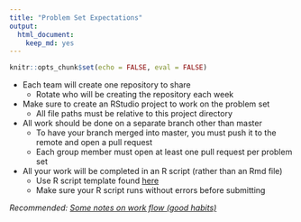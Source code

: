 ```yaml
---
title: "Problem Set Expectations"
output: 
  html_document:
    keep_md: yes
---
```


```r
knitr::opts_chunk$set(echo = FALSE, eval = FALSE)
```

- Each team will create one repository to share
  - Rotate who will be creating the repository each week
- Make sure to create an RStudio project to work on the problem set
  - All file paths must be relative to this project directory
- All work should be done on a separate branch other than master
  - To have your branch merged into master, you must push it to the remote and open a pull request
  - Each group member must open at least one pull request per problem set
- All your work will be completed in an R script (rather than an Rmd file)
  - Use R script template found [here](https://raw.githubusercontent.com/Rucla-ed/rclass2/master/_resources/problemset/ps_template.R)
  - Make sure your R script runs without errors before submitting

*Recommended: [Some notes on work flow (good habits)](https://edquant.github.io/edh7916/lessons/intro.html#some-notes-on-work-flow-good-habits)*
